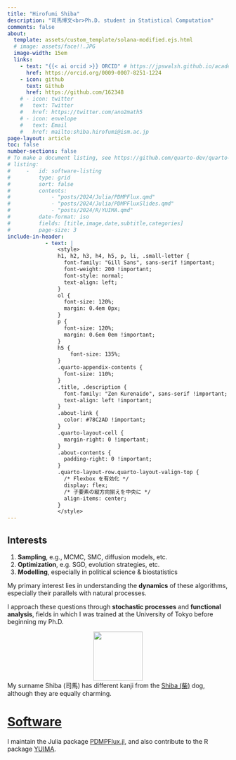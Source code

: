 ```yaml
---
title: "Hirofumi Shiba"
description: "司馬博文<br>Ph.D. student in Statistical Computation"
comments: false
about:
  template: assets/custom_template/solana-modified.ejs.html
  # image: assets/face!!.JPG
  image-width: 15em
  links:
    - text: "{{< ai orcid >}} ORCID" # https://jpswalsh.github.io/academicons/
      href: https://orcid.org/0009-0007-8251-1224
    - icon: github
      text: Github
      href: https://github.com/162348
    # - icon: twitter
    #   text: Twitter
    #   href: https://twitter.com/ano2math5
    # - icon: envelope
    #   text: Email
    #   href: mailto:shiba.hirofumi@ism.ac.jp
page-layout: article
toc: false
number-sections: false
# To make a document listing, see https://github.com/quarto-dev/quarto-cli/discussions/2925
# listing:
#     -   id: software-listing
#         type: grid
#         sort: false
#         contents:
#             - "posts/2024/Julia/PDMPFlux.qmd"
#             - "posts/2024/Julia/PDMPFluxSlides.qmd"
#             - "posts/2024/R/YUIMA.qmd"
#         date-format: iso
#         fields: [title,image,date,subtitle,categories]
#         page-size: 3
include-in-header: 
            - text: |
                <style>
                h1, h2, h3, h4, h5, p, li, .small-letter {
                  font-family: "Gill Sans", sans-serif !important;
                  font-weight: 200 !important;
                  font-style: normal;
                  text-align: left;
                }
                ol {
                  font-size: 120%;
                  margin: 0.4em 0px;
                }
                p {
                  font-size: 120%;
                  margin: 0.6em 0em !important;
                }
                h5 {
                    font-size: 135%;
                }
                .quarto-appendix-contents {
                  font-size: 110%;
                }
                .title, .description {
                  font-family: "Zen Kurenaido", sans-serif !important;
                  text-align: left !important;
                }
                .about-link {
                  color: #78C2AD !important;
                }
                .quarto-layout-cell {
                  margin-right: 0 !important;
                }
                .about-contents {
                  padding-right: 0 !important;
                }
                .quarto-layout-row.quarto-layout-valign-top {
                  /* Flexbox を有効化 */
                  display: flex;
                  /* 子要素の縦方向揃えを中央に */
                  align-items: center;
                }
                </style>
---
```


::: {layout-ncol=2 layout-valign="top"}

::: {.left width="60%"}

# Interests

1. **Sampling**, e.g., MCMC, SMC, diffusion models, etc.
2. **Optimization**, e.g. SGD, evolution strategies, etc.
3. **Modelling**, especially in political science & biostatistics

My primary interest lies in understanding the **dynamics** of these algorithms, especially their parallels with natural processes.

I approach these questions through **stochastic processes** and **functional analysis**, fields in which I was trained at the University of Tokyo before beginning my Ph.D.

:::

::: {.right width="30%"}

<img src="assets/Shiba.png" style="width: 8em; display: block; margin: auto;">
<figcaption>My surname Shiba (司馬) has different kanji from the [Shiba (柴)](https://en.wikipedia.org/wiki/Shiba_Inu) dog, although they are equally charming.</figcaption>

:::

:::

# [Software](static/Software.qmd)

I maintain the Julia package [PDMPFlux.jl](https://github.com/162348/PDMPFlux.jl), and also contribute to the R package [YUIMA](https://github.com/yuimaproject/yuima).

::: {#software-listing}
:::
